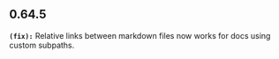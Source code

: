 ## 0.64.5
**`(fix):`** Relative links between markdown files now works for docs using custom subpaths. 